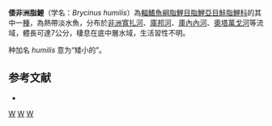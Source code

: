 {{Speciesbox 
| genus = Brycinus
| species = humilis
| status = DD
| status_system = IUCN3.1
| authority =  [[Boulenger|Boulenger]], 1905
| synonyms = *''Alestes humilis''<br /><small>Boulenger, 1905</small>
}}
'''倭非洲脂鯉'''（学名：''Brycinus humilis''）為[[輻鰭魚綱|輻鰭魚綱]][[脂鯉目|脂鯉目]][[脂鯉亞目|脂鯉亞目]][[鮭脂鯉科|鮭脂鯉科]]的其中一[[種|種]]，為熱帶淡水魚，分布於[[非洲|非洲]][[寬扎河|寬扎河]]、[[庫邦河|庫邦河]]、[[庫內內河|庫內內河]]、[[奧塔萬戈河|奧塔萬戈河]]等流域，體長可達7公分，棲息在底中層水域，生活習性不明。

种加名 ''humilis'' 意为“矮小的”。

==参考文献==
{{refbegin}}
*{{FishBase_species|genus=Brycinus|species=humilis|year=2014|month=1}}
{{refend}}

{{Taxonbar|from=Q5775936}}

[[Category:IUCN红色名录数据缺乏物种|W]]
[[Category:非洲脂鯉屬|W]]
[[Category:1905年描述的鱼类|W]]


{{魚類小作品}}
